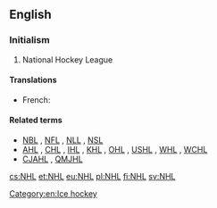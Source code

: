 ==English==
{{wikipedia|National Hockey League|NHL}}

===Initialism===
{{rfc-header|Initialism}}
{{en-initialism}}

# {{context|sports|lang=en}} National Hockey League

====Translations====
{{trans-top|National Hockey League}}
* French: {{t|fr|LNH|f}}
{{trans-mid}}
{{trans-bottom}}

====Related terms====
* [[NBL]] , [[NFL]] , [[NLL]] , [[NSL]]
* [[AHL]] , [[CHL]] , [[IHL]] , [[KHL]] , [[OHL]] , [[USHL]] , [[WHL]] , [[WCHL]]
* [[CJAHL]] , [[QMJHL]]

[[Category:en:Ice hockey]]

[[cs:NHL]]
[[et:NHL]]
[[eu:NHL]]
[[pl:NHL]]
[[fi:NHL]]
[[sv:NHL]]